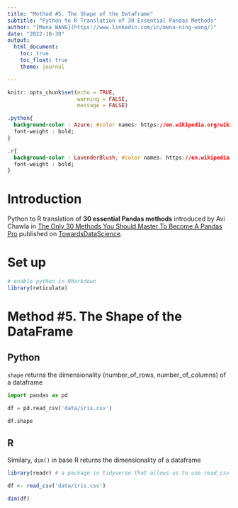 ```yaml
---
title: "Method #5. The Shape of the DataFrame"
subtitle: "Python to R Translation of 30 Essential Pandas Methods"
author: "[Mena WANG](https://www.linkedin.com/in/mena-ning-wang/)"
date: "2022-10-30"
output: 
  html_document:
    toc: true
    toc_float: true
    theme: journal

---
```


```r
knitr::opts_chunk$set(echo = TRUE,
                      warning = FALSE,
                      message = FALSE)
```


```css

.python{
  background-color : Azure; #color names: https://en.wikipedia.org/wiki/Web_colors
  font-weight : bold;
}

.r{
  background-color : LavenderBlush; #color names: https://en.wikipedia.org/wiki/Web_colors
  font-weight : bold;
}

```

# Introduction

Python to R translation of **30 essential Pandas methods** introduced by Avi Chawla in [The Only 30 Methods You Should Master To Become A Pandas Pro](https://towardsdatascience.com/the-only-30-methods-you-should-master-to-become-a-pandas-pro-749795084bb2) published on [TowardsDataScience](https://towardsdatascience.com/).

# Set up

```r
# enable python in RMarkdown
library(reticulate)

```

# Method #5. The Shape of the DataFrame

## Python

`shape` returns the dimensionality (number_of_rows, number_of_columns) of a dataframe

```python
import pandas as pd

df = pd.read_csv('data/iris.csv')

df.shape

```


## R

Similary, `dim()` in base R returns the dimensionality of a dataframe

```r
library(readr) # a package in tidyverse that allows us to use read_csv

df <- read_csv('data/iris.csv')

dim(df)

```


